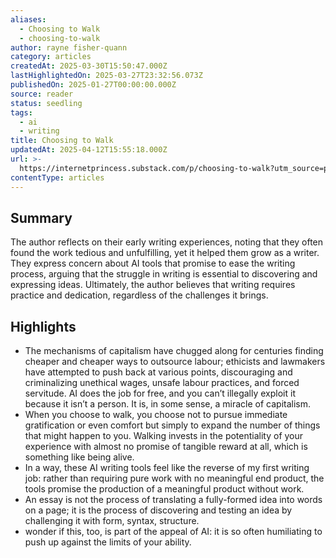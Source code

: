 ```yaml
---
aliases:
  - Choosing to Walk
  - choosing-to-walk
author: rayne fisher-quann
category: articles
createdAt: 2025-03-30T15:50:47.000Z
lastHighlightedOn: 2025-03-27T23:32:56.073Z
publishedOn: 2025-01-27T00:00:00.000Z
source: reader
status: seedling
tags:
  - ai
  - writing
title: Choosing to Walk
updatedAt: 2025-04-12T15:55:18.000Z
url: >-
  https://internetprincess.substack.com/p/choosing-to-walk?utm_source=post-email-title&publication_id=69119&post_id=142474682&utm_campaign=email-post-title&isFreemail=true&r=og9hp&triedRedirect=true&utm_medium=email
contentType: articles
---
```

## Summary

The author reflects on their early writing experiences, noting that they often found the work tedious and unfulfilling, yet it helped them grow as a writer. They express concern about AI tools that promise to ease the writing process, arguing that the struggle in writing is essential to discovering and expressing ideas. Ultimately, the author believes that writing requires practice and dedication, regardless of the challenges it brings.

## Highlights

- The mechanisms of capitalism have chugged along for centuries finding cheaper and cheaper ways to outsource labour; ethicists and lawmakers have attempted to push back at various points, discouraging and criminalizing unethical wages, unsafe labour practices, and forced servitude. AI does the job for free, and you can’t illegally exploit it because it isn’t a person. It is, in some sense, a miracle of capitalism.
- When you choose to walk, you choose not to pursue immediate gratification or even comfort but simply to expand the number of things that might happen to you. Walking invests in the potentiality of your experience with almost no promise of tangible reward at all, which is something like being alive.
- In a way, these AI writing tools feel like the reverse of my first writing job: rather than requiring pure work with no meaningful end product, the tools promise the production of a meaningful product without work.
- An essay is not the process of translating a fully-formed idea into words on a page; it is the process of discovering and testing an idea by challenging it with form, syntax, structure.
- wonder if this, too, is part of the appeal of AI: it is so often humiliating to push up against the limits of your ability.
